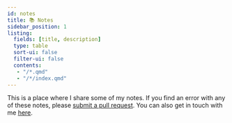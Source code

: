 ```yaml
---
id: notes
title: 📚 Notes
sidebar_position: 1
listing:
  fields: [title, description]
  type: table
  sort-ui: false
  filter-ui: false
  contents: 
   - "/*.qmd"
   - "/*/index.qmd"
---
```


This is a place where I share some of my notes. If you find an error with any of these notes, please [submit a pull request](https://github.com/hamelsmu/hamel/tree/master/notes). You can also get in touch with me [here](../index.qmd).
